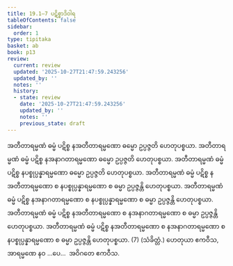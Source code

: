 ```yaml
---
title: 19.1–7 ပဋိစ္စာဒိဝါရ
tableOfContents: false
sidebar:
  order: 1
type: tipitaka
basket: ab
book: p13
review:
  current: review
  updated: '2025-10-27T21:47:59.243256'
  updated_by: ''
  notes: ''
  history:
  - state: review
    date: '2025-10-27T21:47:59.243256'
    updated_by: ''
    notes: ''
    previous_state: draft
---
```



<ReviewStatus review={frontmatter.review} showDetails={true} />

<HypothesisAnnotation frontmatter={frontmatter} />

<DynamicBreadcrumb />

<Division number="47" book="p13" e="ch" v="40" p="193">

<Paragraph number="127" book="p13">
အတီတာရမ္မဏံ ဓမ္မံ ပဋိစ္စ နအတီတာရမ္မဏော ဓမ္မော ဥပ္ပဇ္ဇတိ ဟေတုပစ္စယာ. အတီတာရမ္မဏံ ဓမ္မံ ပဋိစ္စ နအနာဂတာရမ္မဏော ဓမ္မော ဥပ္ပဇ္ဇတိ ဟေတုပစ္စယာ. အတီတာရမ္မဏံ ဓမ္မံ ပဋိစ္စ နပစ္စုပ္ပန္နာရမ္မဏော ဓမ္မော ဥပ္ပဇ္ဇတိ ဟေတုပစ္စယာ. အတီတာရမ္မဏံ ဓမ္မံ ပဋိစ္စ နအတီတာရမ္မဏော စ နပစ္စုပ္ပန္နာရမ္မဏော စ ဓမ္မာ ဥပ္ပဇ္ဇန္တိ ဟေတုပစ္စယာ. အတီတာရမ္မဏံ ဓမ္မံ ပဋိစ္စ နအနာဂတာရမ္မဏော စ နပစ္စုပ္ပန္နာရမ္မဏော စ ဓမ္မာ ဥပ္ပဇ္ဇန္တိ ဟေတုပစ္စယာ. အတီတာရမ္မဏံ ဓမ္မံ ပဋိစ္စ နအတီတာရမ္မဏော စ နအနာဂတာရမ္မဏော စ ဓမ္မာ ဥပ္ပဇ္ဇန္တိ ဟေတုပစ္စယာ. အတီတာရမ္မဏံ ဓမ္မံ ပဋိစ္စ နအတီတာရမ္မဏော စ နအနာဂတာရမ္မဏော စ နပစ္စုပ္ပန္နာရမ္မဏော စ ဓမ္မာ ဥပ္ပဇ္ဇန္တိ ဟေတုပစ္စယာ. (7) (သံခိတ္တံ.)
</Paragraph>

<Paragraph number="128" book="p13">
ဟေတုယာ ဧကဝီသ, အာရမ္မဏေ နဝ …ပေ…  အဝိဂတေ ဧကဝီသ.
</Paragraph>
</Division>